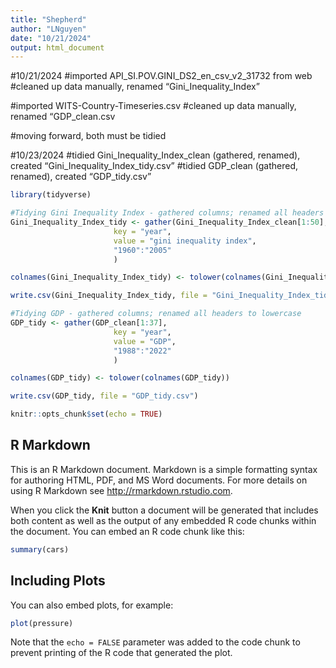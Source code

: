 ```yaml
---
title: "Shepherd"
author: "LNguyen"
date: "10/21/2024"
output: html_document
---
```


#10/21/2024
#imported API_SI.POV.GINI_DS2_en_csv_v2_31732 from web
#cleaned up data manually, renamed "Gini_Inequality_Index"

#imported WITS-Country-Timeseries.csv
#cleaned up data manually, renamed "GDP_clean.csv

#moving forward, both must be tidied

#10/23/2024
#tidied Gini_Inequality_Index_clean (gathered, renamed), created "Gini_Inequality_Index_tidy.csv"
#tidied GDP_clean (gathered, renamed), created "GDP_tidy.csv"


```r
library(tidyverse)
```

```r
#Tidying Gini Inequality Index - gathered columns; renamed all headers to lowercase
Gini_Inequality_Index_tidy <- gather(Gini_Inequality_Index_clean[1:50], 
                       key = "year", 
                       value = "gini inequality index", 
                       "1960":"2005"
                       ) 

colnames(Gini_Inequality_Index_tidy) <- tolower(colnames(Gini_Inequality_Index_tidy))

write.csv(Gini_Inequality_Index_tidy, file = "Gini_Inequality_Index_tidy.csv")
```

```r
#Tidying GDP - gathered columns; renamed all headers to lowercase
GDP_tidy <- gather(GDP_clean[1:37], 
                       key = "year", 
                       value = "GDP", 
                       "1988":"2022"
                       ) 

colnames(GDP_tidy) <- tolower(colnames(GDP_tidy))

write.csv(GDP_tidy, file = "GDP_tidy.csv")
```


```r
knitr::opts_chunk$set(echo = TRUE)
```

## R Markdown

This is an R Markdown document. Markdown is a simple formatting syntax for authoring HTML, PDF, and MS Word documents. For more details on using R Markdown see <http://rmarkdown.rstudio.com>.

When you click the **Knit** button a document will be generated that includes both content as well as the output of any embedded R code chunks within the document. You can embed an R code chunk like this:

```r
summary(cars)
```

## Including Plots

You can also embed plots, for example:

```r
plot(pressure)
```

Note that the `echo = FALSE` parameter was added to the code chunk to prevent printing of the R code that generated the plot.
